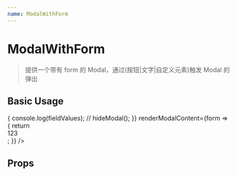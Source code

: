 ```yaml
---
name: ModalWithForm
---
```



# ModalWithForm

> 提供一个带有 form 的 Modal，通过(按钮|文字|自定义元素)触发 Modal 的弹出

## Basic Usage

<Playground>
  <ModalWithForm
    type="button"
    modalProps={{ title: "hi" }}
    handleSubmit={(fieldValues, hideModal, toggleModalVisible) => {
      console.log(fieldValues);
      // hideModal();
    }}
    renderModalContent={form => {
      return <div>123</div>;
    }}
  />
</Playground>

## Props

<PropsTable of={ModalWithForm} />
